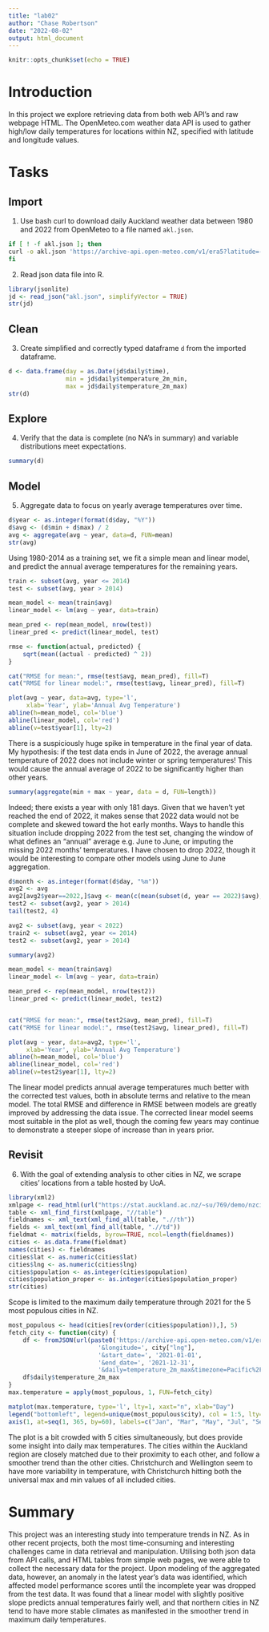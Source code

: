 ```yaml
---
title: "lab02"
author: "Chase Robertson"
date: "2022-08-02"
output: html_document
---
```


```r
knitr::opts_chunk$set(echo = TRUE)
```

# Introduction

In this project we explore retrieving data from both web API's and raw webpage HTML. The OpenMeteo.com weather data API is used to gather high/low daily temperatures for locations within NZ, specified with latitude and longitude values.

# Tasks

## Import

1. Use bash curl to download daily Auckland weather data between 1980 and 2022 from OpenMeteo to a file named `akl.json`.
```bash
if [ ! -f akl.json ]; then
curl -o akl.json 'https://archive-api.open-meteo.com/v1/era5?latitude=-36.85&longitude=174.77&start_date=1980-01-01&end_date=2022-06-30&daily=temperature_2m_max,temperature_2m_min&timezone=Pacific%2FAuckland'
fi
```

2. Read json data file into R.
```r
library(jsonlite)
jd <- read_json("akl.json", simplifyVector = TRUE)
str(jd)
```

## Clean

3. Create simplified and correctly typed dataframe `d` from the imported dataframe.

```r
d <- data.frame(day = as.Date(jd$daily$time), 
                min = jd$daily$temperature_2m_min, 
                max = jd$daily$temperature_2m_max)
str(d)
```

## Explore

4. Verify that the data is complete (no NA's in summary) and variable distributions meet expectations.

```r
summary(d)
```

## Model

5. Aggregate data to focus on yearly average temperatures over time.

```r
d$year <- as.integer(format(d$day, "%Y"))
d$avg <- (d$min + d$max) / 2
avg <- aggregate(avg ~ year, data=d, FUN=mean)
str(avg)
```

Using 1980-2014 as a training set, we fit a simple mean and linear model, and predict the annual average temperatures for the remaining years.

```r
train <- subset(avg, year <= 2014)
test <- subset(avg, year > 2014)

mean_model <- mean(train$avg)
linear_model <- lm(avg ~ year, data=train)

mean_pred <- rep(mean_model, nrow(test))
linear_pred <- predict(linear_model, test)

rmse <- function(actual, predicted) {
    sqrt(mean((actual - predicted) ^ 2))
}

cat("RMSE for mean:", rmse(test$avg, mean_pred), fill=T)
cat("RMSE for linear model:", rmse(test$avg, linear_pred), fill=T)
```

```r
plot(avg ~ year, data=avg, type='l', 
     xlab='Year', ylab='Annual Avg Temperature')
abline(h=mean_model, col='blue')
abline(linear_model, col='red')
abline(v=test$year[1], lty=2)
```

There is a suspiciously huge spike in temperature in the final year of data. My hypothesis: if the test data ends in June of 2022, the average annual temperature of 2022 does not include winter or spring temperatures! This would cause the annual average of 2022 to be significantly higher than other years. 

```r
summary(aggregate(min + max ~ year, data = d, FUN=length))
```

Indeed; there exists a year with only 181 days. Given that we haven't yet reached the end of 2022, it makes sense that 2022 data would not be complete and skewed toward the hot early months. Ways to handle this situation include dropping 2022 from the test set, changing the window of what defines an "annual" average e.g. June to June, or imputing the missing 2022 months' temperatures. I have chosen to drop 2022, though it would be interesting to compare other models using June to June aggregation.

```r
d$month <- as.integer(format(d$day, "%m"))
avg2 <- avg
avg2[avg2$year==2022,]$avg <- mean(c(mean(subset(d, year == 2022)$avg), mean(subset(d, year > 2014 & month > 6)$avg)))
test2 <- subset(avg2, year > 2014)
tail(test2, 4)
```

```r
avg2 <- subset(avg, year < 2022)
train2 <- subset(avg2, year <= 2014)
test2 <- subset(avg2, year > 2014)

summary(avg2)
```


```r
mean_model <- mean(train$avg)
linear_model <- lm(avg ~ year, data=train)

mean_pred <- rep(mean_model, nrow(test2))
linear_pred <- predict(linear_model, test2)


cat("RMSE for mean:", rmse(test2$avg, mean_pred), fill=T)
cat("RMSE for linear model:", rmse(test2$avg, linear_pred), fill=T)
```

```r
plot(avg ~ year, data=avg2, type='l', 
     xlab='Year', ylab='Annual Avg Temperature')
abline(h=mean_model, col='blue')
abline(linear_model, col='red')
abline(v=test2$year[1], lty=2)
```

The linear model predicts annual average temperatures much better with the corrected test values, both in absolute terms and relative to the mean model. The total RMSE and difference in RMSE between models are greatly improved by addressing the data issue. The corrected linear model seems most suitable in the plot as well, though the coming few years may continue to demonstrate a steeper slope of increase than in years prior.

## Revisit

6. With the goal of extending analysis to other cities in NZ, we scrape cities' locations from a table hosted by UoA.

```r
library(xml2)
xmlpage <- read_html(url("https://stat.auckland.ac.nz/~su/769/demo/nzcities.html"))
table <- xml_find_first(xmlpage, "//table")
fieldnames <- xml_text(xml_find_all(table, ".//th"))
fields <- xml_text(xml_find_all(table, ".//td"))
fieldmat <- matrix(fields, byrow=TRUE, ncol=length(fieldnames))
cities <- as.data.frame(fieldmat)
names(cities) <- fieldnames
cities$lat <- as.numeric(cities$lat)
cities$lng <- as.numeric(cities$lng)
cities$population <- as.integer(cities$population)
cities$population_proper <- as.integer(cities$population_proper)
str(cities)
```

Scope is limited to the maximum daily temperature through 2021 for the 5 most populous cities in NZ.

```r
most_populous <- head(cities[rev(order(cities$population)),], 5)
fetch_city <- function(city) {
    df <- fromJSON(url(paste0('https://archive-api.open-meteo.com/v1/era5?latitude=', city["lat"], 
                         '&longitude=', city["lng"], 
                         '&start_date=', '2021-01-01', 
                         '&end_date=', '2021-12-31', 
                         '&daily=temperature_2m_max&timezone=Pacific%2FAuckland')))
    df$daily$temperature_2m_max
}
max.temperature = apply(most_populous, 1, FUN=fetch_city)
```

```r
matplot(max.temperature, type='l', lty=1, xaxt="n", xlab="Day")
legend("bottomleft", legend=unique(most_populous$city), col = 1:5, lty=1)
axis(1, at=seq(1, 365, by=60), labels=c("Jan", "Mar", "May", "Jul", "Sep", "Nov", "Jan"))
```

The plot is a bit crowded with 5 cities simultaneously, but does provide some insight into daily max temperatures. The cities within the Auckland region are closely matched due to their proximity to each other, and follow a smoother trend than the other cities. Christchurch and Wellington seem to have more variability in temperature, with Christchurch hitting both the universal max and min values of all included cities.

# Summary
This project was an interesting study into temperature trends in NZ. As in other recent projects, both the most time-consuming and interesting challenges came in data retrieval and manipulation. Utilising both json data from API calls, and HTML tables from simple web pages, we were able to collect the necessary data for the project. Upon modeling of the aggregated data, however, an anomaly in the latest year's data was identified, which affected model performance scores until the incomplete year was dropped from the test data. It was found that a linear model with slightly positive slope predicts annual temperatures fairly well, and that northern cities in NZ tend to have more stable climates as manifested in the smoother trend in maximum daily temperatures.

